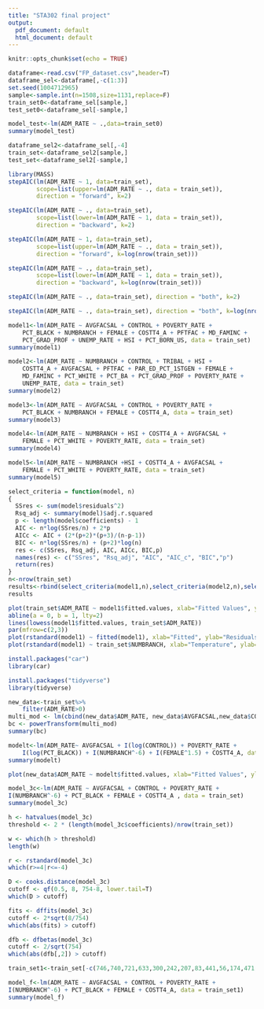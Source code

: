 ```yaml
---
title: "STA302 final project"
output:
  pdf_document: default
  html_document: default
---
```


```r
knitr::opts_chunk$set(echo = TRUE)
```

```r
dataframe<-read.csv("FP_dataset.csv",header=T)
dataframe_sel<-dataframe[,-c(1:3)]
set.seed(1004712965)
sample<-sample.int(n=1508,size=1131,replace=F)
train_set0<-dataframe_sel[sample,]
test_set0<-dataframe_sel[-sample,]
```

```r
model_test<-lm(ADM_RATE ~ .,data=train_set0)
summary(model_test)
```



```r
dataframe_sel2<-dataframe_sel[,-4]
train_set<-dataframe_sel2[sample,]
test_set<-dataframe_sel2[-sample,]
```



```r
library(MASS)
stepAIC(lm(ADM_RATE ~ 1, data=train_set), 
        scope=list(upper=lm(ADM_RATE ~ ., data = train_set)), 
        direction = "forward", k=2)
```

```r
stepAIC(lm(ADM_RATE ~ ., data=train_set), 
        scope=list(lower=lm(ADM_RATE ~ 1, data = train_set)), 
        direction = "backward", k=2)
```

```r
stepAIC(lm(ADM_RATE ~ 1, data=train_set), 
        scope=list(upper=lm(ADM_RATE ~ ., data = train_set)), 
        direction = "forward", k=log(nrow(train_set)))
```

```r
stepAIC(lm(ADM_RATE ~ ., data=train_set), 
        scope=list(lower=lm(ADM_RATE ~ 1, data = train_set)), 
        direction = "backward", k=log(nrow(train_set)))
```

```r
stepAIC(lm(ADM_RATE ~ ., data=train_set), direction = "both", k=2)
```

```r
stepAIC(lm(ADM_RATE ~ ., data=train_set), direction = "both", k=log(nrow(train_set)))
```

```r
model1<-lm(ADM_RATE ~ AVGFACSAL + CONTROL + POVERTY_RATE + 
    PCT_BLACK + NUMBRANCH + FEMALE + COSTT4_A + PFTFAC + MD_FAMINC + 
    PCT_GRAD_PROF + UNEMP_RATE + HSI + PCT_BORN_US, data = train_set)
summary(model1)
```

```r
model2<-lm(ADM_RATE ~ NUMBRANCH + CONTROL + TRIBAL + HSI + 
    COSTT4_A + AVGFACSAL + PFTFAC + PAR_ED_PCT_1STGEN + FEMALE + 
    MD_FAMINC + PCT_WHITE + PCT_BA + PCT_GRAD_PROF + POVERTY_RATE + 
    UNEMP_RATE, data = train_set)
summary(model2)
```

```r
model3<-lm(ADM_RATE ~ AVGFACSAL + CONTROL + POVERTY_RATE + 
    PCT_BLACK + NUMBRANCH + FEMALE + COSTT4_A, data = train_set)
summary(model3)
```

```r
model4<-lm(ADM_RATE ~ NUMBRANCH + HSI + COSTT4_A + AVGFACSAL + 
    FEMALE + PCT_WHITE + POVERTY_RATE, data = train_set)
summary(model4)
```

```r
model5<-lm(ADM_RATE ~ NUMBRANCH +HSI + COSTT4_A + AVGFACSAL + 
    FEMALE + PCT_WHITE + POVERTY_RATE, data = train_set)
summary(model5)
```


```r
select_criteria = function(model, n)
{
  SSres <- sum(model$residuals^2)
  Rsq_adj <- summary(model)$adj.r.squared
  p <- length(model$coefficients) - 1
  AIC <- n*log(SSres/n) + 2*p
  AICc <- AIC + (2*(p+2)*(p+3)/(n-p-1))
  BIC <- n*log(SSres/n) + (p+2)*log(n)
  res <- c(SSres, Rsq_adj, AIC, AICc, BIC,p)
  names(res) <- c("SSres", "Rsq_adj", "AIC", "AIC_c", "BIC","p")
  return(res)
}
n<-nrow(train_set)
results<-rbind(select_criteria(model1,n),select_criteria(model2,n),select_criteria(model3,n),select_criteria(model4,n))
results

```

```r
plot(train_set$ADM_RATE ~ model1$fitted.values, xlab="Fitted Values", ylab="ADM_RATE")
abline(a = 0, b = 1, lty=2)
lines(lowess(model1$fitted.values, train_set$ADM_RATE))
par(mfrow=c(2,3))
plot(rstandard(model1) ~ fitted(model1), xlab="Fitted", ylab="Residuals")
plot(rstandard(model1) ~ train_set$NUMBRANCH, xlab="Temperature", ylab="Residuals")

```
```r
install.packages("car")
library(car)
```

```r
install.packages("tidyverse")
library(tidyverse)
```

```r
new_data<-train_set%>%
    filter(ADM_RATE>0)
multi_mod <- lm(cbind(new_data$ADM_RATE, new_data$AVGFACSAL,new_data$CONTROL,new_data$POVERTY_RATE,new_data$PCT_BLACK,new_data$NUMBRANCH,new_data$FEMALE,new_data$COSTT4_A) ~ 1, data=new_data)
bc <- powerTransform(multi_mod)
summary(bc)


```

```r
modelt<-lm(ADM_RATE~ AVGFACSAL + I(log(CONTROL)) + POVERTY_RATE + 
    I(log(PCT_BLACK)) + I(NUMBRANCH^-6) + I(FEMALE^1.5) + COSTT4_A, data = new_data)
summary(modelt)
```

```r
plot(new_data$ADM_RATE ~ modelt$fitted.values, xlab="Fitted Values", ylab="ADM_RATE")

```
```r
model_3c<-lm(ADM_RATE ~ AVGFACSAL + CONTROL + POVERTY_RATE +
I(NUMBRANCH^-6) + PCT_BLACK + FEMALE + COSTT4_A , data = train_set)
summary(model_3c)
```



```r
h <- hatvalues(model_3c)
threshold <- 2 * (length(model_3c$coefficients)/nrow(train_set))

w <- which(h > threshold)
length(w)
```

```r
r <- rstandard(model_3c)
which(r>=4|r<=-4)

D <- cooks.distance(model_3c)
cutoff <- qf(0.5, 8, 754-8, lower.tail=T)
which(D > cutoff)

fits <- dffits(model_3c)
cutoff <- 2*sqrt(8/754)
which(abs(fits) > cutoff)
```

```r
dfb <- dfbetas(model_3c)
cutoff <- 2/sqrt(754)
which(abs(dfb[,2]) > cutoff)
```

```r
train_set1<-train_set[-c(746,740,721,633,300,242,207,83,441,56,174,471,405,703),]
```

```r
model_f<-lm(ADM_RATE ~ AVGFACSAL + CONTROL + POVERTY_RATE +
I(NUMBRANCH^-6) + PCT_BLACK + FEMALE + COSTT4_A, data = train_set1)
summary(model_f)
```

